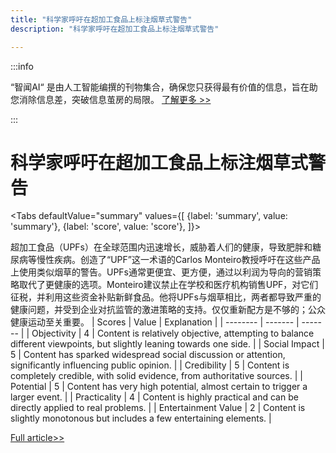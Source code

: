 ```yaml
---
title: "科学家呼吁在超加工食品上标注烟草式警告"
description: "科学家呼吁在超加工食品上标注烟草式警告"

---
```



:::info

“智闻AI“ 是由人工智能编撰的刊物集合，确保您只获得最有价值的信息，旨在助您消除信息差，突破信息茧房的局限。  [了解更多 >>](/)

:::

# 科学家呼吁在超加工食品上标注烟草式警告


<Tabs
	defaultValue="summary"
	values={[
	{label: 'summary', value: 'summary'},
	{label: 'score', value: 'score'},
]}>
<TabItem value="summary">


超加工食品（UPFs）在全球范围内迅速增长，威胁着人们的健康，导致肥胖和糖尿病等慢性疾病。创造了“UPF”这一术语的Carlos Monteiro教授呼吁在这些产品上使用类似烟草的警告。UPFs通常更便宜、更方便，通过以利润为导向的营销策略取代了更健康的选项。Monteiro建议禁止在学校和医疗机构销售UPF，对它们征税，并利用这些资金补贴新鲜食品。他将UPFs与烟草相比，两者都导致严重的健康问题，并受到企业对抗监管的激进策略的支持。仅仅重新配方是不够的；公众健康运动至关重要。
</TabItem>
<TabItem value="score">
	| Scores     | Value   | Explanation |
	| -------- | ------- | ------- |
	| Objectivity  | 4    | Content is relatively objective, attempting to balance different viewpoints, but slightly leaning towards one side.    |
	| Social Impact | 5     | Content has sparked widespread social discussion or attention, significantly influencing public opinion.    |
	| Credibility    | 5    | Content is completely credible, with solid evidence, from authoritative sources.    |
	| Potential    | 5    | Content has very high potential, almost certain to trigger a larger event.    |
	| Practicality    | 4    | Content is highly practical and can be directly applied to real problems.    |
	| Entertainment Value    | 2    | Content is slightly monotonous but includes a few entertaining elements.    |
</TabItem>
</Tabs>

[Full article>>](https://science.slashdot.org/story/24/06/27/2242207/ultra-processed-foods-need-tobacco-style-warnings-says-scientist?utm_source=rss1.0mainlinkanon&utm_medium=feed)

